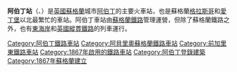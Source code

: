 {{unreferenced|time=2015-01-20T13:22:57+00:00}}
{{noteTA
|G1=UK Places
|G2=Country
}}
'''阿伯丁站'''（{{lang-en|Aberdeen railway station}}、{{lang-gd|Stèisean Obar Dheathain}}）是[[英國|英國]][[蘇格蘭|蘇格蘭]]城市[[阿伯丁|阿伯丁]]的主要火車站，也是蘇格蘭[[格拉斯哥|格拉斯哥]]和[[愛丁堡|愛丁堡]]以北最繁忙的車站。阿伯丁車站由[[蘇格蘭鐵路|蘇格蘭鐵路]]管理運營，但除了蘇格蘭鐵路之外，也有[[東海岸主線|東海岸]]和[[英國縱貫鐵路|英國縱貫鐵路]]的列車運行。
{{Commons category|Aberdeen railway station}}
{{英國主要鐵路車站}}

{{DEFAULTSORT:Aberdeen}}
[[Category:阿伯丁鐵路車站|Category:阿伯丁鐵路車站]]
[[Category:阿貝里奧蘇格蘭鐵路車站|Category:阿貝里奧蘇格蘭鐵路車站]]
[[Category:前加里東鐵路車站|Category:前加里東鐵路車站]]
[[Category:1867年啟用的鐵路車站|Category:1867年啟用的鐵路車站]]
[[Category:阿伯丁登錄建築|Category:阿伯丁登錄建築]]
[[Category:1867年蘇格蘭建立|Category:1867年蘇格蘭建立]]